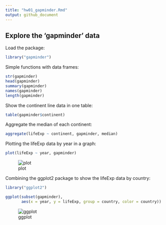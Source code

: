 ```yaml
---
title: "hw01_gapminder.Rmd"
output: github_document 
---
```

## Explore the 'gapminder' data

Load the package:
```r
library("gapminder")
```
Simple functions with data frames:
```r
str(gapminder)
head(gapminder)
summary(gapminder)
names(gapminder)
length(gapminder)
```

Show the continent line data in one table:
```r
table(gapminder$continent)
```

Aggregate the median of each continent:
```r
aggregate(lifeExp ~ continent, gapminder, median)
```

Plotting the lifeExp data by year in a graph:
```r
plot(lifeExp ~ year, gapminder)
```

![plot](https://github.com/STAT545-UBC-students/hw01-yukirang/blob/master/plot.png)

Combining the ggplot2 package to show the lifeExp data by country:
```r
library("ggplot2")

ggplot(subset(gapminder),
       aes(x = year, y = lifeExp, group = country, color = country))       +geom_line(lwd = 1, show.legend = FALSE)+facet_wrap(~continent) 
```

![ggplot](https://github.com/STAT545-UBC-students/hw01-yukirang/blob/master/ggplot.png)